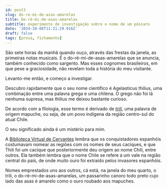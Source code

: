 ```yaml
---
id: post3
slug: do-re-mi-de-asas-amarelas
title: Do-ré-mi-de-asas-amarelas
subtitle: experimento de investigação sobre o nome de um pássaro
date: '2024-10-08T11:21:29.916Z'
draft: false
tags: [prosa, fichamento]
---
```


São sete horas da manhã quando ouço, através das frestas da janela, 
as primeiras notas musicais. É o do-ré-mi-de-asas-amarelas que se anuncia, 
também conhecido como sargento. Mas esses cognomes brasileiros, em que pese a 
graciosidade, não revelam toda a história do meu visitante. 

Levanto-me então, e começo a investigar. 

Descubro rapidamente que o seu nome científico é Agelasticus thilius, 
uma combinação entre uma palavra grega e uma chilena. O grego não foi 
lá nenhuma supresa, mas thilius me deixou bastante curioso. 

De acordo com a filologia, esse termo é derivado de 
_[trili](https://www.scielo.cl/scielo.php?script=sciarttext&pid=S0718-93032010000200008)_, 
uma palavra de origem mapuche, ou seja, de um povo indígena da região 
centro-sul do atual Chile. 

O seu significado ainda é um mistério para mim. 

A [Biblioteca Virtual de Cervantes](https://www.cervantesvirtual.com/obra-visor/la-araucana-ilustraciones--0/html/016456e2-82b2-11df-acc7-002185ce6064_57.html) 
lembra que os conquistadores espanhóis costumavam nomear as regiões com os nomes de seus caciques, e que Thili foi um cacique que posteriormente deu origem ao nome Chili, entre outros. Ela também lembra que o nome Chile se refere a um vale na região central do país, de onde muito ouro foi extraído pelos invasores espanhóis. 

Nomes emprestados uns aos outros, cá está, na janela do meu quarto, 
o trili, o do-ré-mi-de-asas-amarelas, um passarinho canoro todo preto 
cujo lado das asas é amarelo como o ouro roubado aos mapuches. 
